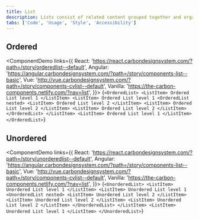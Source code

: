 ```yaml
---
title: List
description: Lists consist of related content grouped together and organized vertically.
tabs: ['Code', 'Usage', 'Style', 'Accessibility']
---
```


## Ordered

<ComponentDemo
  links={{
    React:
      'https://react.carbondesignsystem.com/?path=/story/orderedlist--default',
    Angular:
      'https://angular.carbondesignsystem.com/?path=/story/components-list--basic',
    Vue:
      'http://vue.carbondesignsystem.com/?path=/story/components-cvlist--default',
    Vanilla: 'https://the-carbon-components.netlify.com/?nav=list',
  }}>
  {`
  <OrderedList>
    <ListItem>
      Ordered List level 1
    </ListItem>
    <ListItem>
      Ordered List level 1
      <OrderedList nested>
        <ListItem>
          Ordered List level 2
        </ListItem>
        <ListItem>
          Ordered List level 2
        </ListItem>
        <ListItem>
          Ordered List level 2
        </ListItem>
      </OrderedList>
    </ListItem>
    <ListItem>
      Ordered List level 1
    </ListItem>
  </OrderedList>
  `}
</ComponentDemo>

## Unordered

<ComponentDemo
  links={{
    React:
      'https://react.carbondesignsystem.com/?path=/story/unorderedlist--default',
    Angular:
      'https://angular.carbondesignsystem.com/?path=/story/components-list--basic',
    Vue:
      'http://vue.carbondesignsystem.com/?path=/story/components-cvlist--default',
    Vanilla: 'https://the-carbon-components.netlify.com/?nav=list',
  }}>
  {`
    <UnorderedList>
      <ListItem>
        Unordered List level 1
      </ListItem>
      <ListItem>
        Unordered List level 1
        <UnorderedList nested>
          <ListItem>
            Unordered List level 2
          </ListItem>
          <ListItem>
            Unordered List level 2
          </ListItem>
          <ListItem>
            Unordered List level 2
          </ListItem>
        </UnorderedList>
      </ListItem>
      <ListItem>
        Unordered List level 1
      </ListItem>
    </UnorderedList>
    `}
</ComponentDemo>
